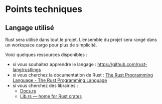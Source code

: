 # Points techniques

## Langage utilisé

Rust sera utilisé dans tout le projet. L’ensemble du projet sera rangé dans un workspace cargo pour plus de simplicité.

Voici quelques ressources disponibles :

- si vous souhaitez apprendre le langage : https://github.com/rust-lang/rustlings
- si vous cherchez la documentation de Rust : [The Rust Programming Language - The Rust Programming Language](https://doc.rust-lang.org/book/title-page.html)
- si vous cherchez des librairies :
	- [Docs.rs](https://docs.rs/)
	- [Lib.rs — home for Rust crates](https://lib.rs/)